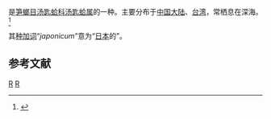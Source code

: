{{noteTA
|T=zh-cn:日本短吻蛤; zh-tw:日本湯匙蛤;
|1=zh-cn:日本短吻蛤; zh-tw:日本湯匙蛤;
}}
{{Speciesbox
| taxon = Periploma japonicum
| authority = Bernard, 1989
}}
{{地區名稱|start=学名：''{{lang|la|Periploma japonicum}}''|cn=日本短吻蛤|tw=日本湯匙蛤|as=称}}是[[笋螂目|笋螂目]][[汤匙蛤科|汤匙蛤科]][[汤匙蛤属|汤匙蛤属]]的一种。主要分布于[[中国大陆|中国大陆]]、[[台湾|台湾]]，常栖息在深海。<ref>{{cite web|url=http://shell.sinica.edu.tw/chinese/shellbase_detail.php?science_no=3484|title=国际贝库：日本短吻蛤|publisher=台湾贝类资料库|accessdate=2009-08-11|archive-date=2016-03-04|archive-url=https://web.archive.org/web/20160304114130/http://shell.sinica.edu.tw/chinese/shellbase_detail.php?science_no=3484|dead-url=no}}</ref>

其[[种加词|种加词]]“''japonicum''”意为“[[日本|日本]]的”。

== 参考文献 ==
{{reflist}}

{{taxonbar}}
[[Category:_1989年描述的动物|R]]
[[Category:汤匙蛤属|R]]